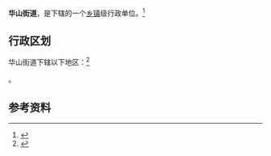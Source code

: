 {{中国乡级行政区|21/14/81/006/000}}

'''华山街道'''，是{{PRC admin/fullname|21/14/81/006/000|3}}下辖的一个[[乡镇|乡镇]]级行政单位。<ref>{{PRC admin/ref sgc|{{PRC admin/parent|21/14/81/006/000}}}}</ref>

== 行政区划 ==

华山街道下辖以下地区：<ref>{{PRC admin/ref sgc|21/14/81/006/000}}</ref>

{{PRC admin/children|21/14/81/006/000}}。

== 参考资料 ==

{{reflist}}

{{行政区划小作品}}
{{PRC admin/navcat|21/14/81/006/000}}